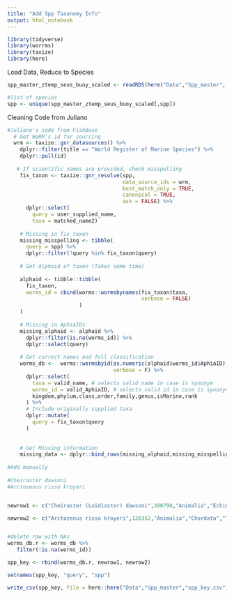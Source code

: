 ```yaml
---
title: "Add Spp Taxonomy Info"
output: html_notebook
---
```


```r
library(tidyverse)
library(worrms)
library(taxize)
library(here)
```

Load Data, Reduce to Species
```r
spp_master_ztemp_seus_buoy_scaled <- readRDS(here("Data","Spp_master", "spp_master_ztemp_seus_buoy_scaled.rds"))

#list of species
spp <- unique(spp_master_ztemp_seus_buoy_scaled[,spp])
```

Cleaning Code from Juliano
```r
#Juliano's code from FishBase
  # Get WoRM's id for sourcing
  wrm <- taxize::gnr_datasources() %>% 
    dplyr::filter(title == "World Register of Marine Species") %>% 
    dplyr::pull(id)
  
   # If scientific names are provided, check misspelling
    fix_taxon <- taxize::gnr_resolve(spp,
                                     data_source_ids = wrm,
                                     best_match_only = TRUE,
                                     canonical = TRUE,
                                     ask = FALSE) %>% 
      dplyr::select(
        query = user_supplied_name,
        taxa = matched_name2)
    
    # Missing in fix_taxon
    missing_misspelling <- tibble(
      query = spp) %>% 
      dplyr::filter(!query %in% fix_taxon$query)
    
    # Get Alphaid of taxon (Takes some time)
    
    alphaid <- tibble::tibble(
      fix_taxon,
      worms_id = cbind(worms::wormsbynames(fix_taxon$taxa,
                                           verbose = FALSE)
                       )
    )
    
    # Missing in AphiaIDs
    missing_alphaid <- alphaid %>% 
      dplyr::filter(is.na(worms_id)) %>% 
      dplyr::select(query)
    
    # Get correct names and full classification
    worms_db <-  worms::wormsbyid(as.numeric(alphaid$worms_id$AphiaID),
                                  verbose = F) %>% 
      dplyr::select(
        taxa = valid_name, # selects valid name in case is synonym
        worms_id = valid_AphiaID, # selects valid id in case is synonym
        kingdom,phylum,class,order,family,genus,isMarine,rank
      ) %>%
      # Include originally supplied taxa
      dplyr::mutate(
        query = fix_taxon$query
      )
    
    
    # Get Missing information
    missing_data <- dplyr::bind_rows(missing_alphaid,missing_misspelling)
    
#Add manually
    	
#Cheiraster dawsoni
#Arctozenus risso kroyeri


newrow1 <- c("Cheiraster (Luidiaster) dawsoni",380798,"Animalia","Echinodermata","Asteroidea", "Notomyotida","Benthopectinidae","Cheiraster",1,"Species","Cheiraster"," dawsoni")

newrow2 <- c("Arctozenus risso kroyeri",126352,"Animalia","Chordata","Teleostei", "Aulopiformes", "Paralepididae", "Arctozenus", 1, "Species", "Arctozenus risso kroyeri")


#delete row with NAs
worms_db.r <- worms_db %>%
   filter(!is.na(worms_id))

spp_key <- rbind(worms_db.r, newrow1, newrow2)

setnames(spp_key, "query", "spp")

write_csv(spp_key, file = here::here("Data","Spp_master","spp_key.csv"))

```

